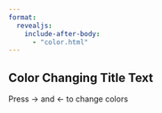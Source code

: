 ```yaml
---
format:
  revealjs:
    include-after-body: 
      - "color.html"
---
```


## Color Changing Title Text

:::: {.fragment .color data-color="orange"}
:::

Press → and ← to change colors